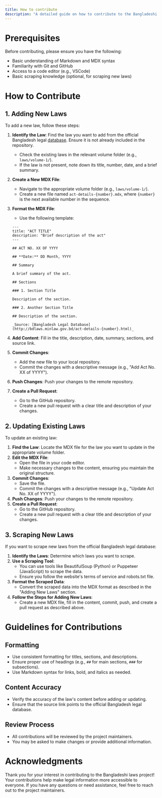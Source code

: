 ```yaml
---
title: How to contribute
description: "A detailed guide on how to contribute to the Bangladeshi laws project, including guidelines for adding new laws, updating existing ones, and ensuring accuracy and consistency."
---
```


# Prerequisites

Before contributing, please ensure you have the following:

- Basic understanding of Markdown and MDX syntax
- Familiarity with Git and GitHub
- Access to a code editor (e.g., VSCode)
- Basic scraping knowledge (optional, for scraping new laws)

# How to Contribute

## 1. Adding New Laws

To add a new law, follow these steps:

1. **Identify the Law**: Find the law you want to add from the official Bangladesh legal [database](http://bdlaws.minlaw.gov.bd/). Ensure it is not already included in the repository.
   - Check the existing laws in the relevant volume folder (e.g., `laws/volume-1/`).
   - If the law is not present, note down its title, number, date, and a brief summary.
2. **Create a New MDX File**:
   - Navigate to the appropriate volume folder (e.g., `laws/volume-1/`).
   - Create a new file named `act-details-{number}.mdx`, where `{number}` is the next available number in the sequence.
3. **Format the MDX File**:

   - Use the following template:

   ```mdx
   ---
   title: "ACT TITLE"
   description: "Brief description of the act"
   ---

   ## ACT NO. XX OF YYYY

   ## **Date:** DD Month, YYYY

   ## Summary

   A brief summary of the act.

   ## Sections

   ### 1. Section Title

   Description of the section.

   ### 2. Another Section Title

   ## Description of the section.

   _Source: [Bangladesh Legal Database](http://bdlaws.minlaw.gov.bd/act-details-{number}.html)_
   ```

4. **Add Content**: Fill in the title, description, date, summary, sections, and source link.
5. **Commit Changes**:
   - Add the new file to your local repository.
   - Commit the changes with a descriptive message (e.g., "Add Act No. XX of YYYY").
6. **Push Changes**: Push your changes to the remote repository.
7. **Create a Pull Request**:
   - Go to the GitHub repository.
   - Create a new pull request with a clear title and description of your changes.

## 2. Updating Existing Laws

To update an existing law:

1. **Find the Law**: Locate the MDX file for the law you want to update in the appropriate volume folder.
2. **Edit the MDX File**:
   - Open the file in your code editor.
   - Make necessary changes to the content, ensuring you maintain the original structure.
3. **Commit Changes**:
   - Save the file.
   - Commit the changes with a descriptive message (e.g., "Update Act No. XX of YYYY").
4. **Push Changes**: Push your changes to the remote repository.
5. **Create a Pull Request**:
   - Go to the GitHub repository.
   - Create a new pull request with a clear title and description of your changes.

## 3. Scraping New Laws

If you want to scrape new laws from the official Bangladesh legal database:

1. **Identify the Laws**: Determine which laws you want to scrape.
2. **Use a Scraping Tool**:
   - You can use tools like BeautifulSoup (Python) or Puppeteer (JavaScript) to scrape the data.
   - Ensure you follow the website's terms of service and robots.txt file.
3. **Format the Scraped Data**:
   - Convert the scraped data into the MDX format as described in the "Adding New Laws" section.
4. **Follow the Steps for Adding New Laws**:
   - Create a new MDX file, fill in the content, commit, push, and create a pull request as described above.

# Guidelines for Contributions

## Formatting

- Use consistent formatting for titles, sections, and descriptions.
- Ensure proper use of headings (e.g., `##` for main sections, `###` for subsections).
- Use Markdown syntax for links, bold, and italics as needed.

## Content Accuracy

- Verify the accuracy of the law's content before adding or updating.
- Ensure that the source link points to the official Bangladesh legal database.

## Review Process

- All contributions will be reviewed by the project maintainers.
- You may be asked to make changes or provide additional information.

# Acknowledgments

Thank you for your interest in contributing to the Bangladeshi laws project! Your contributions help make legal information more accessible to everyone. If you have any questions or need assistance, feel free to reach out to the project maintainers.
